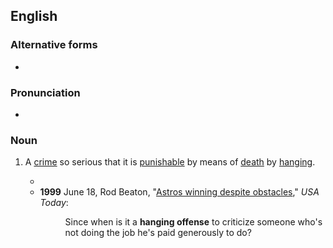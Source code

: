==English==

===Alternative forms===
* {{l|en|hanging offense}}

===Pronunciation===
* {{audio|en|en-au-hanging offence.ogg|Audio (AU)}}

===Noun===
{{en-noun}}

# {{lb|en|idiomatic}} A [[crime]] so serious that it is [[punishable]] by means of [[death]] by [[hanging]].
#* {{quote-text|en|year=1908|author=[[w:John_Fox_Jr.|John Fox Jr.]]|title=The Trail of the Lonesome Pine|chapter=26|passage=Word reached the ear of the prosecuting attorney of the only testimony that could establish a motive and make the crime a '''hanging offence'''.}}
#* '''1999''' June 18, Rod Beaton, "[http://www.usatoday.com/sports/baseball/colrod88.htm Astros winning despite obstacles]," ''USA Today'':
#*: Since when is it a '''hanging offense''' to criticize someone who's not doing the job he's paid generously to do?